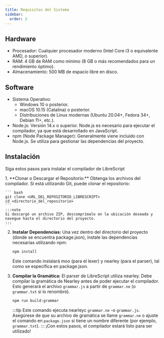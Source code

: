 ```yaml
---
title: Requisitos del Sistema
sidebar:
  order: 2
---
```


## Hardware

- Procesador: Cualquier procesador moderno (Intel Core i3 o equivalente AMD, o superior).
- RAM: 4 GB de RAM como mínimo (8 GB o más recomendados para un rendimiento óptimo).
- Almacenamiento: 500 MB de espacio libre en disco.

## Software

- Sistema Operativo:
  - Windows 10 o posterior.
  - macOS 10.15 (Catalina) o posterior.
  - Distribuciones de Linux modernas (Ubuntu 20.04+, Fedora 34+, Debian 11+, etc.).
- Node.js: Versión 14.x o superior. Node.js es necesario para ejecutar el compilador, ya que está desarrollado en JavaScript.
- npm (Node Package Manager): Generalmente viene incluido con Node.js. Se utiliza para gestionar las dependencias del proyecto.

## Instalación

Siga estos pasos para instalar el compilador de LibreScript

<Steps>
1. **Clonar o Descargar el Repositorio:** Obtenga los archivos del compilador. Si está utilizando Git, puede clonar el repositorio:

    ``` bash
    git clone <URL_DEL_REPOSITORIO_LIBRESCRIPT>
    cd <directorio_del_repositorio>
    ```
    :::note
    Si descargó un archivo ZIP, descomprímalo en la ubicación deseada y navegue hasta el directorio del proyecto.
    :::

2. **Instalar Dependencias:** Una vez dentro del directorio del proyecto (donde se encuentra package.json), instale las dependencias necesarias utilizando npm:

    ```bash
    npm install
    ```
    Este comando instalará moo (para el lexer) y nearley (para el parser), tal como se especifica en package.json.

3. **Compilar la Gramática:** El parser de LibreScript utiliza nearley. Debe compilar la gramática de Nearley antes de poder ejecutar el compilador. Esto generará el archivo `grammar.js` a partir de `grammar.ne` (o `grammar.txt` si lo renombró).
    ```bash
    npm run build:grammar
    ```
    :::tip
    Este comando ejecuta nearleyc `grammar.ne` -o `grammar.js`. Asegúrese de que su archivo de gramática se llame `grammar.ne` o ajuste el comando en `package.json` si tiene un nombre diferente (por ejemplo, `grammar.txt`).
    :::
    ¡Con estos pasos, el compilador estará listo para ser utilizado!
</Steps>